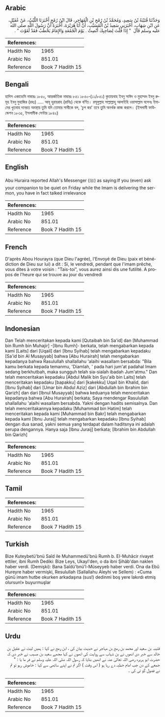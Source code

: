 ## Arabic


<div dir="rtl" lang="ar" style={{fontSize:'larger',backgroundColor:'#f8f9fa',padding:20}}>
وَحَدَّثَنَا قُتَيْبَةُ بْنُ سَعِيدٍ، وَمُحَمَّدُ بْنُ رُمْحِ بْنِ الْمُهَاجِرِ، قَالَ ابْنُ رُمْحٍ أَخْبَرَنَا اللَّيْثُ، عَنْ عُقَيْلٍ، عَنِ ابْنِ شِهَابٍ، أَخْبَرَنِي سَعِيدُ بْنُ الْمُسَيَّبِ، أَنَّ أَبَا هُرَيْرَةَ، أَخْبَرَهُ أَنَّ رَسُولَ اللَّهِ صلى الله عليه وسلم قَالَ ‏ "‏ إِذَا قُلْتَ لِصَاحِبِكَ أَنْصِتْ ‏.‏ يَوْمَ الْجُمُعَةِ وَالإِمَامُ يَخْطُبُ فَقَدْ لَغَوْتَ ‏"‏ ‏.‏
</div>
<div style={{backgroundColor:'#f8f9fa',padding:20, marginBottom: 10}}><table> <thead> <tr> <th>References:</th> <th></th> </tr> </thead> <tbody><tr><td>Hadith No</td><td>1965</td></tr><tr><td>Arabic No</td><td>851.01</td></tr><tr><td>Reference</td><td>Book 7 Hadith 15</td></tr></tbody></table></div>

## Bengali


<div dir="ltr" lang="bn" style={{fontSize:'larger',backgroundColor:'#f8f9fa',padding:20}}>
হাদিস একাডেমি নাম্বারঃ ১৮৫০, আন্তর্জাতিক নাম্বারঃ ৮৫১ ১৮৫০-(১১/৮৫১) কুতায়বাহ ইবনু সাঈদ ও মুহাম্মদ ইবনু রুমূহ ইবনু মুহাজির (রহঃ) ..... আবূ হুরায়রাহ (রাযিঃ) থেকে বর্ণিত। রসূলুল্লাহ সাল্লাল্লাহু আলাইহি ওয়াসাল্লাম বলেনঃ ইমামের খুতবাহ দানরত অবস্থায় তুমি যদি তোমার সাথীকে বল, 'চুপ কর' তবে তুমি অনৰ্থক কাজ করলে। (ইসলামী ফাউন্ডেশন ১৮৩৫, ইসলামীক সেন্টার ১৮৪২)
</div>
<div style={{backgroundColor:'#f8f9fa',padding:20, marginBottom: 10}}><table> <thead> <tr> <th>References:</th> <th></th> </tr> </thead> <tbody><tr><td>Hadith No</td><td>1965</td></tr><tr><td>Arabic No</td><td>851.01</td></tr><tr><td>Reference</td><td>Book 7 Hadith 15</td></tr></tbody></table></div>

## English


<div dir="ltr" lang="en" style={{fontSize:'larger',backgroundColor:'#f8f9fa',padding:20}}>
Abu Huraira reported Allah's Messenger (ﷺ) as saying:If you (even) ask your companion to be quiet on Friday while the Imam is delivering the sermon, you have in fact talked irrelevance
</div>
<div style={{backgroundColor:'#f8f9fa',padding:20, marginBottom: 10}}><table> <thead> <tr> <th>References:</th> <th></th> </tr> </thead> <tbody><tr><td>Hadith No</td><td>1965</td></tr><tr><td>Arabic No</td><td>851.01</td></tr><tr><td>Reference</td><td>Book 7 Hadith 15</td></tr></tbody></table></div>

## French


<div dir="ltr" lang="fr" style={{fontSize:'larger',backgroundColor:'#f8f9fa',padding:20}}>
D'après Abou Hourayra (que Dieu l'agrée), l'Envoyé de Dieu (paix et bénédiction de Dieu sur lui) a dit : Si, le vendredi, pendant que l'imam prêche, vous dites à votre voisin : "Tais-toi", vous aurez ainsi dis une futilité. A propos de l'heure qui se trouve au jour du vendredi
</div>
<div style={{backgroundColor:'#f8f9fa',padding:20, marginBottom: 10}}><table> <thead> <tr> <th>References:</th> <th></th> </tr> </thead> <tbody><tr><td>Hadith No</td><td>1965</td></tr><tr><td>Arabic No</td><td>851.01</td></tr><tr><td>Reference</td><td>Book 7 Hadith 15</td></tr></tbody></table></div>

## Indonesian


<div dir="ltr" lang="id" style={{fontSize:'larger',backgroundColor:'#f8f9fa',padding:20}}>
Dan Telah menceritakan kepada kami [Qutaibah bin Sa'id] dan [Muhammad bin Rumh bin Muhajir] -[Ibnu Rumh]- berkata, telah mengabarkan kepada kami [Laits] dari [Uqail] dari [Ibnu Syihab] telah mengabarkan kepadaku [Sa'id bin Al Musayyab] bahwa [Abu Hurairah] telah mengabarkan kepadanya bahwa Rasulullah shallallahu 'alaihi wasallam bersabda: "Bila kamu berkata kepada temanmu, 'Diamlah, ' pada hari jum'at padahal Imam sedang berkhutbah, maka sungguh telah sia-sialah ibadah Jum'atmu." Dan telah menceritakan kepadaku [Abdul Malik bin Syu'aib bin Laits] telah menceritakan kepadaku [bapakku] dari [kakekku] Uqail bin Khalid, dari [Ibnu Syihab] dari [Umar bin Abdul Aziz] dari [Abdullah bin Ibrahim bin Qarizh] dan dari [Ibnul Musayyab] bahwa keduanya telah menceritakan kepadanya bahwa [Abu Hurairah] berkata; Saya mendengar Rasulullah shallallahu 'alaihi wasallam bersabda. Yakni dengan hadits semisalnya. Dan telah menceritakannya kepadaku [Muhammad bin Hatim] telah menceritakan kepada kami [Muhammad bin Bakr] telah mengabarkan kepada kami [Ibnu Juraij] telah mengabarkan kepadaku [Ibnu Syihab] dengan dua sanad, yakni semua yang terdapat dalam haditsnya ini adalah serupa dengannya. Hanya saja [Ibnu Juraij] berkata; [Ibrahim bin Abdullah bin Qarizh]
</div>
<div style={{backgroundColor:'#f8f9fa',padding:20, marginBottom: 10}}><table> <thead> <tr> <th>References:</th> <th></th> </tr> </thead> <tbody><tr><td>Hadith No</td><td>1965</td></tr><tr><td>Arabic No</td><td>851.01</td></tr><tr><td>Reference</td><td>Book 7 Hadith 15</td></tr></tbody></table></div>

## Tamil


<div dir="ltr" lang="ta" style={{fontSize:'larger',backgroundColor:'#f8f9fa',padding:20}}>

</div>
<div style={{backgroundColor:'#f8f9fa',padding:20, marginBottom: 10}}><table> <thead> <tr> <th>References:</th> <th></th> </tr> </thead> <tbody><tr><td>Hadith No</td><td>1965</td></tr><tr><td>Arabic No</td><td>851.01</td></tr><tr><td>Reference</td><td>Book 7 Hadith 15</td></tr></tbody></table></div>

## Turkish


<div dir="ltr" lang="tr" style={{fontSize:'larger',backgroundColor:'#f8f9fa',padding:20}}>
Bize Kuteybetü'bnü Saîd ile Muhammedü'bnü Rumh b. EI-Muhâcir rivayet ettiler, ibni Rumh Dediki: Bize Leys, Ukayl'den, o da ibni Şihâb'dan naklen haber verdi. (Demişki): Bana Saîdü'bnü'l-Müseyyeb haber verdi. Ona da Ebû Hureyre haber vermişki, Resulullah (Sallallahu Aleyhi ve Sellem) : «Cuma günü imam hutbe okurken arkadaşına (sus!) dedinmi boş yere lakırdı etmiş olursun!» buyurmuşlar
</div>
<div style={{backgroundColor:'#f8f9fa',padding:20, marginBottom: 10}}><table> <thead> <tr> <th>References:</th> <th></th> </tr> </thead> <tbody><tr><td>Hadith No</td><td>1965</td></tr><tr><td>Arabic No</td><td>851.01</td></tr><tr><td>Reference</td><td>Book 7 Hadith 15</td></tr></tbody></table></div>

## Urdu


<div dir="rtl" lang="ur" style={{fontSize:'larger',backgroundColor:'#f8f9fa',padding:20}}>
قتیبہ بن سعید اور محمد بن رمح بن مہاجر نے حدیث بیان کی ، ابن رمح نے کہا : ہمیں لیث نے عقیل بن خالد سے خبر دی انھوں نے بن شہاب سے روایت کی انھوں نے کہا مجھے سعید بن مسیب نے خبر دی کہ حضرت ابو ہریرہ رضی اللہ تعالیٰ عنہ نے انھیں بتایا کہ رسول اللہ صلی اللہ علیہ وسلم نے فر ما یا : " جمعے کے دن جب امام خطبہ دے رہا ہو ( اس وقت ) اگر تم نے اپنے ساتھی سے کہا : خاموش رہو تو تم نے فضول گو ئی کی ۔
</div>
<div style={{backgroundColor:'#f8f9fa',padding:20, marginBottom: 10}}><table> <thead> <tr> <th>References:</th> <th></th> </tr> </thead> <tbody><tr><td>Hadith No</td><td>1965</td></tr><tr><td>Arabic No</td><td>851.01</td></tr><tr><td>Reference</td><td>Book 7 Hadith 15</td></tr></tbody></table></div>